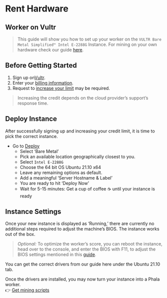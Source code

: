 # Rent Hardware

## Worker on Vultr <a href="#khala-worker-on-vultr" id="khala-worker-on-vultr"></a>

> This guide will show you how to set up your worker on the `VULTR Bare Metal Simplified™ Intel E-2288G` Instance. For mining on your own hardware check our guide [here](/compute-providers/basic-info/requirements-in-phala-khala).

## Before Getting Started <a href="#before-getting-started" id="before-getting-started"></a>

1. Sign up on[Vultr](https://vultr.com/).
2. Enter your [billing information](https://my.vultr.com/billing/).
3. Request to [increase your limit](https://my.vultr.com/billing/#billinglimits) may be required.

> Increasing the credit depends on the cloud provider’s support’s response time.

## Deploy Instance <a href="#deploy-instance" id="deploy-instance"></a>

After successfully signing up and increasing your credit limit, it is time to pick the correct instance.

* Go to [Deploy](https://my.vultr.com/deploy/)
  * Select ‘Bare Metal’
  * Pick an available location geographically closest to you.
  * Select `Intel E-2288G`
  * Choose the 64 bit OS Ubuntu 21.10 x64
  * Leave any remaining options as default.
  * Add a meaningful ‘Server Hostname & Label’
  * You are ready to hit ‘Deploy Now’
  * Wait for 5-15 minutes: Get a cup of coffee ☕ until your instance is ready

## Instance Settings <a href="#instance-settings" id="instance-settings"></a>

Once your new instance is displayed as ‘Running,’ there are currently no additional steps required to adjust the machine’s BIOS. The instance works out of the box.

> _Optional:_ To optimize the worker’s score, you can reboot the instance, head over to the console, and enter the BIOS with F11, to adjust the BIOS settings mentioned in this [guide](/compute-providers/basic-info/requirements-in-phala-khala#os-requirements).

You can get the correct drivers from our guide here under the Ubuntu 21.10 tab.

Once the drivers are installed, you may now turn your instance into a Phala worker.\
👉 [Get mining scripts](https://docs.phala.network/compute-providers/run-workers-on-phala/solo-worker-deployment)
